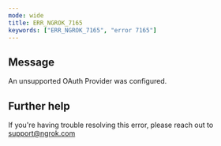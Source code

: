 ```yaml
---
mode: wide
title: ERR_NGROK_7165
keywords: ["ERR_NGROK_7165", "error 7165"]
---
```


## Message

An unsupported OAuth Provider was configured.

## Further help

If you're having trouble resolving this error, please reach out to [support@ngrok.com](mailto:support@ngrok.com?subject=Help%20with%20ERR_NGROK_7165)
